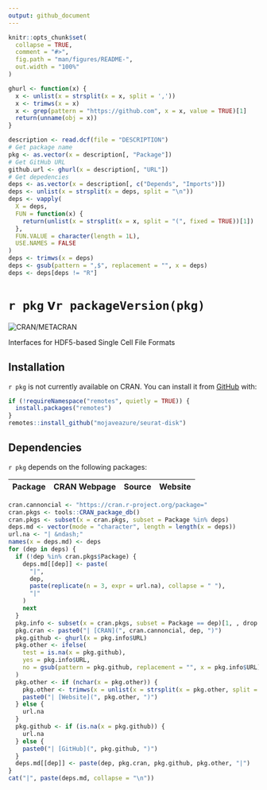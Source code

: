 ```yaml
---
output: github_document
---
```


<!-- README.md is generated from README.Rmd. Please edit that file -->

```r
knitr::opts_chunk$set(
  collapse = TRUE,
  comment = "#>",
  fig.path = "man/figures/README-",
  out.width = "100%"
)
```

```r
ghurl <- function(x) {
  x <- unlist(x = strsplit(x = x, split = ','))
  x <- trimws(x = x)
  x <- grep(pattern = "https://github.com", x = x, value = TRUE)[1]
  return(unname(obj = x))
}
```

```r
description <- read.dcf(file = "DESCRIPTION")
# Get package name
pkg <- as.vector(x = description[, "Package"])
# Get GitHub URL
github.url <- ghurl(x = description[, "URL"])
# Get depedencies
deps <- as.vector(x = description[, c("Depends", "Imports")])
deps <- unlist(x = strsplit(x = deps, split = "\n"))
deps <- vapply(
  X = deps,
  FUN = function(x) {
    return(unlist(x = strsplit(x = x, split = "(", fixed = TRUE))[1])
  },
  FUN.VALUE = character(length = 1L),
  USE.NAMES = FALSE
)
deps <- trimws(x = deps)
deps <- gsub(pattern = ",$", replacement = "", x = deps)
deps <- deps[deps != "R"]
```

# `r pkg` v`r packageVersion(pkg)`

<!-- badges: start -->
![CRAN/METACRAN](https://img.shields.io/cran/v/`r pkg`)
<!-- badges: end -->

Interfaces for HDF5-based Single Cell File Formats

## Installation

`r pkg` is not currently available on CRAN.
You can install it from [GitHub](`r github.url`) with:

``` r
if (!requireNamespace("remotes", quietly = TRUE)) {
  install.packages("remotes")
}
remotes::install_github("mojaveazure/seurat-disk")
```

## Dependencies

`r pkg` depends on the following packages:

| Package | CRAN Webpage | Source | Website |
|:-------:|:------------:|:------:|:-------:|
```r
cran.cannoncial <- "https://cran.r-project.org/package="
cran.pkgs <- tools::CRAN_package_db()
cran.pkgs <- subset(x = cran.pkgs, subset = Package %in% deps)
deps.md <- vector(mode = "character", length = length(x = deps))
url.na <- "| &ndash;"
names(x = deps.md) <- deps
for (dep in deps) {
  if (!dep %in% cran.pkgs$Package) {
    deps.md[[dep]] <- paste(
      "|", 
      dep, 
      paste(replicate(n = 3, expr = url.na), collapse = " "),
      "|"
    )
    next
  }
  pkg.info <- subset(x = cran.pkgs, subset = Package == dep)[1, , drop = FALSE]
  pkg.cran <- paste0("| [CRAN](", cran.cannoncial, dep, ")")
  pkg.github <- ghurl(x = pkg.info$URL)
  pkg.other <- ifelse(
    test = is.na(x = pkg.github),
    yes = pkg.info$URL,
    no = gsub(pattern = pkg.github, replacement = "", x = pkg.info$URL)
  )
  pkg.other <- if (nchar(x = pkg.other)) {
    pkg.other <- trimws(x = unlist(x = strsplit(x = pkg.other, split = ","))[1])
    paste0("| [Website](", pkg.other, ")")
  } else {
    url.na
  }
  pkg.github <- if (is.na(x = pkg.github)) {
    url.na
  } else {
    paste0("| [GitHub](", pkg.github, ")")
  }
  deps.md[[dep]] <- paste(dep, pkg.cran, pkg.github, pkg.other, "|")
}
cat("|", paste(deps.md, collapse = "\n"))
```
